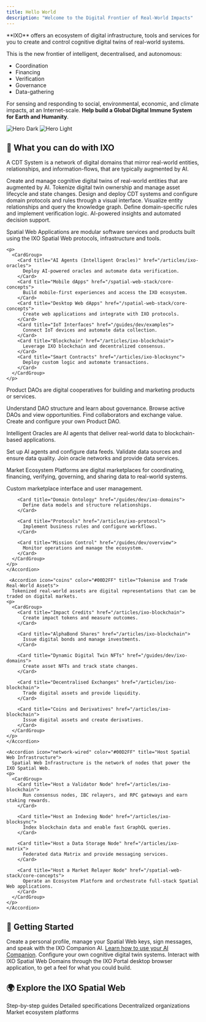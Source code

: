 ```yaml
---
title: Hello World
description: "Welcome to the Digital Frontier of Real-World Impacts"
---
```


<Tip>
  **IXO** offers an ecosystem of digital infrastructure, tools and services for you to create and control cognitive digital twins of real-world systems. 
  
  This is the new frontier of intelligent, decentralised, and autonomous:
  * Coordination
  * Financing
  * Verification
  * Governance
  * Data-gathering
  
  For sensing and responding to social, environmental, economic, and climate impacts, at an Internet-scale.
  **Help build a Global Digital Immune System for Earth and Humanity**.
</Tip>

<img alt="Hero Dark" className="hidden dark:block" src="/images/ixoworld.png" />
<img alt="Hero Light" className="block dark:hidden" src="/images/ixoworld.png" />

## 🦋  What you can do with IXO

<AccordionGroup>
  <Accordion icon="brain" title="Create Cognitive Digital Twins"> 
    A CDT System is a network of digital domains that mirror real-world entities, relationships, and information-flows, that are typically augmented by AI. 
    <p>
      <CardGroup>
        <Card title="Entity Domains" href="/guides/dev/ixo-domains">
          Create and manage cognitive digital twins of real-world entities that are augmented by AI.
        </Card>
        <Card title="Dynamic NFTs" href="/guides/dev/ixo-domains">
          Tokenize digital twin ownership and manage asset lifecycle and state changes.
        </Card>
        <Card title="IXO Studio" href="https://ixo.world/studio">
          Design and deploy CDT systems and configure domain protocols and rules through a visual interface.
        </Card>
        <Card title="IXO Graph" href="/articles/ixo-matrix">
          Visualize entity relationships and query the knowledge graph.
        </Card>
        <Card title="Domain Protocols" href="/guides/dev/overview">
          Define domain-specific rules and implement verification logic.
        </Card>        
        <Card title="Domain Intelligence" href="/articles/ixo-oracles">
          AI-powered insights and automated decision support.
        </Card>
      </CardGroup>
    </p>
  </Accordion>
  
  <Accordion icon="globe" color="#00D2FF" title="Build Spatial Web Applications">
    Spatial Web Applications are modular software services and products built using the IXO Spatial Web protocols, infrastructure and tools. 

    <p>
      <CardGroup>
        <Card title="AI Agents (Intelligent Oracles)" href="/articles/ixo-oracles">
          Deploy AI-powered oracles and automate data verification.
        </Card>
        <Card title="Mobile dApps" href="/spatial-web-stack/core-concepts">
          Build mobile-first experiences and access the IXO ecosystem.
        </Card>
        <Card title="Desktop Web dApps" href="/spatial-web-stack/core-concepts">
          Create web applications and integrate with IXO protocols.
        </Card>
        <Card title="IoT Interfaces" href="/guides/dev/examples">
          Connect IoT devices and automate data collection.
        </Card>
        <Card title="Blockchain" href="/articles/ixo-blockchain">
          Leverage IXO blockchain and decentralized consensus.
        </Card>
        <Card title="Smart Contracts" href="/articles/ixo-blocksync">
          Deploy custom logic and automate transactions.
        </Card>
      </CardGroup>
    </p>
  </Accordion>

   <Accordion icon="circles-overlap" color="#00D2FF" title="Contribute to a Product DAO">
    Product DAOs are digital cooperatives for building and marketing products or services. 
    <p>
      <CardGroup>
        <Card title="What is a Product DAO?" href="/articles/ixo-protocol">
          Understand DAO structure and learn about governance.
        </Card>
        <Card title="Explore Product DAOs" href="https://ixo.world/daos">
          Browse active DAOs and view opportunities.
        </Card>
        <Card title="Match Requests and Offers" href="/guides/dev/examples">
          Find collaborators and exchange value.
        </Card>
        <Card title="Launch your own Product DAO" href="/guides/dev/overview">
          Create and configure your own Product DAO.
        </Card>
      </CardGroup>
    </p>
  </Accordion>

  <Accordion icon="sparkles" color="#00D2FF" title="Deliver Intelligent Oracle Services">
    Intelligent Oracles are AI agents that deliver real-world data to blockchain-based applications. 
    <p>
      <CardGroup>
        <Card title="Deploy Oracle Services" href="/articles/ixo-oracles">
          Set up AI agents and configure data feeds.
        </Card>
        <Card title="Data Verification" href="/spatial-web-stack/sdks/oracle-agent-sdk">
          Validate data sources and ensure data quality.
        </Card>
        <Card title="Oracle Networks" href="/articles/ixo-oracles">
          Join oracle networks and provide data services.
        </Card>
      </CardGroup>
    </p>
    </Accordion>

  <Accordion icon="planet-ringed" color="#00D2FF" title="Operate a Market Ecosystem Platform">
    Market Ecosystem Platforms are digital marketplaces for coordinating, financing, verifying, governing, and sharing data to real-world systems. 
    <p>
      <CardGroup>
        <Card title="Web Portal" href="/spatial-web-stack/core-concepts">
          Custom marketplace interface and user management.
        </Card>
        
        <Card title="Domain Ontology" href="/guides/dev/ixo-domains">
          Define data models and structure relationships.
        </Card>

        <Card title="Protocols" href="/articles/ixo-protocol">
          Implement business rules and configure workflows.
        </Card>
          
        <Card title="Mission Control" href="/guides/dev/overview">
          Monitor operations and manage the ecosystem.
        </Card>
      </CardGroup>
    </p>
    </Accordion>

     <Accordion icon="coins" color="#00D2FF" title="Tokenise and Trade Real-World Assets">
      Tokenized real-world assets are digital representations that can be traded on digital markets. 
    <p>
      <CardGroup>
        <Card title="Impact Credits" href="/articles/ixo-blockchain">
          Create impact tokens and measure outcomes.
        </Card>
        
        <Card title="AlphaBond Shares" href="/articles/ixo-blockchain">
          Issue digital bonds and manage investments.
        </Card>

        <Card title="Dynamic Digital Twin NFTs" href="/guides/dev/ixo-domains">
          Create asset NFTs and track state changes.
        </Card>
          
        <Card title="Decentralised Exchanges" href="/articles/ixo-blockchain">
          Trade digital assets and provide liquidity.
        </Card>

        <Card title="Coins and Derivatives" href="/articles/ixo-blockchain">
          Issue digital assets and create derivatives.
        </Card>
      </CardGroup>
    </p>
    </Accordion>

    <Accordion icon="network-wired" color="#00D2FF" title="Host Spatial Web Infrastructure">
      Spatial Web Infrastructure is the network of nodes that power the IXO Spatial Web. 
    <p>
      <CardGroup>
        <Card title="Host a Validator Node" href="/articles/ixo-blockchain">
          Run consensus nodes, IBC relayers, and RPC gateways and earn staking rewards.
        </Card>

        <Card title="Host an Indexing Node" href="/articles/ixo-blocksync">
          Index blockchain data and enable fast GraphQL queries.
        </Card>

        <Card title="Host a Data Storage Node" href="/articles/ixo-matrix">
          Federated data Matrix and provide messaging services.
        </Card>

        <Card title="Host a Market Relayer Node" href="/spatial-web-stack/core-concepts">
          Operate an Ecosystem Platform and orchestrate full-stack Spatial Web applications.
        </Card>
      </CardGroup> 
    </p>
    </Accordion>
</AccordionGroup>

## 🚀  Getting Started

<Tabs>
  <Tab title="IXO Mobile">
    <Card title="IXO Mobile" img="images/ixo-mobile.png" href="https://mobile.impacts.download/">
      Create a personal profile, manage your Spatial Web keys, sign messages, and speak with the IXO Companion AI. <a href="/guides/users/ai-companion">Learn how to use your AI Companion</a>.
    </Card>
  </Tab>
  <Tab title="IXO Studio">
    <Card title="IXO Studio" img="images/ixo-studio.png" href="https://ixo.world/studio">
      Configure your own cognitive digital twin systems.
    </Card>
  </Tab>
  <Tab title="IXO Portal">
    <Card title="IXO Portal" img="images/ixo-portal.png" href="https://ixo.world/portal">
      Interact with IXO Spatial Web Domains through the IXO Portal desktop browser application, to get a feel for what you could build.
    </Card>
  </Tab>
</Tabs>

## 🌍  Explore the IXO Spatial Web

<CardGroup>
  <Card title="Tutorials" icon="hand-pointer" href="/guides/hands-on">
    Step-by-step guides
  </Card>
  <Card title="API References" icon="code" href="/api-docs/introduction">
    Detailed specifications
  </Card>
  <Card title="Product DAOs" icon="building" href="/articles/ixo-protocol">
    Decentralized organizations
  </Card>
  <Card title="Platforms" icon="rocket" href="/spatial-web-stack/core-concepts">
    Market ecosystem platforms
  </Card>
</CardGroup>

